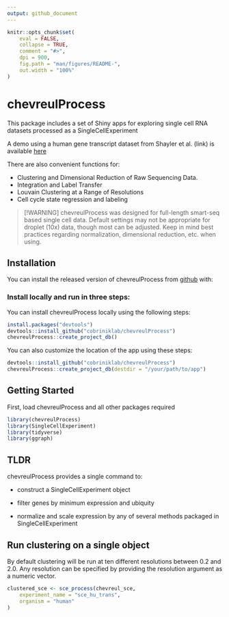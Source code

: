 ```yaml
---
output: github_document
---
```


<!-- README.md is generated from README.Rmd. Please edit that file -->

```r
knitr::opts_chunk$set(
    eval = FALSE,
    collapse = TRUE,
    comment = "#>",
    dpi = 900,
    fig.path = "man/figures/README-",
    out.width = "100%"
)
```


# chevreulProcess

This package includes a set of Shiny apps for exploring single cell RNA datasets processed as a SingleCellExperiment

A demo using a human gene transcript dataset from Shayler et al. (link) is available <a href="https://docker.saban.chla.usc.edu/cobrinik/app/seuratApp/" target="_blank" rel="noopener noreferrer">here</a>

There are also convenient functions for:

-   Clustering and Dimensional Reduction of Raw Sequencing Data.
-   Integration and Label Transfer
-   Louvain Clustering at a Range of Resolutions
-   Cell cycle state regression and labeling

> [!WARNING]
> chevreulProcess was designed for full-length smart-seq based single cell data. Default settings may not be appropriate for droplet (10x) data, though most can be adjusted. Keep in mind best practices regarding normalization, dimensional reduction, etc. when using. 

## Installation

You can install the released version of chevreulProcess from <a href="https://github.com/cobriniklab/chevreulProcess" target="_blank" rel="noopener noreferrer">github</a> with:

### Install locally and run in three steps:

You can install chevreulProcess locally using the following steps:

```r
install.packages("devtools")
devtools::install_github("cobriniklab/chevreulProcess")
chevreulProcess::create_project_db()
```

You can also customize the location of the app using these steps:

```r
devtools::install_github("cobriniklab/chevreulProcess")
chevreulProcess::create_project_db(destdir = "/your/path/to/app")
```


## Getting Started

First, load chevreulProcess and all other packages required 

```r
library(chevreulProcess)
library(SingleCellExperiment)
library(tidyverse)
library(ggraph)
```

## TLDR

chevreulProcess provides a single command to:

-   construct a SingleCellExperiment object

-   filter genes by minimum expression and ubiquity

-   normalize and scale expression by any of several methods packaged in SingleCellExperiment

## Run clustering on a single object

By default clustering will be run at ten different resolutions between 0.2 and 2.0. Any resolution can be specified by providing the resolution argument as a numeric vector.

```r
clustered_sce <- sce_process(chevreul_sce,
    experiment_name = "sce_hu_trans",
    organism = "human"
)
```

